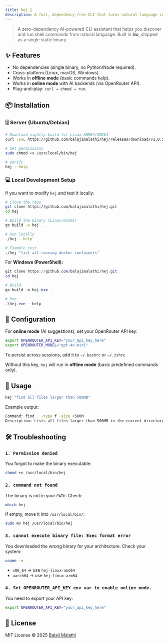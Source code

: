```yaml
---
title: hej 🐚
description: A fast, dependency-free CLI that turns natural language into shell commands. ✨ Cross-platform · Offline & Online modes
---
```


> A zero-dependency AI-powered CLI assistant that helps you discover and run shell commands from natural language.
> Built in **Go**, shipped as a single static binary.

## ✨ Features

* No dependencies (single binary, no Python/Node required).
* Cross-platform (Linux, macOS, Windows).
* Works in **offline mode** (basic commands help).
* Works in **online mode** with AI backends (via OpenRouter API).
* Plug-and-play: `curl → chmod → run`.

## 📦 Installation

### 🗄️ Server (Ubuntu/Debian)

```bash
# Download nightly build for Linux ARM64/AMD64
curl -sSL https://github.com/balajimalathi/hej/releases/download/v1.0.5/hej-linux-amd64-nightly-v1.0.5 -o /usr/local/bin/hej

# Set permissions
sudo chmod +x /usr/local/bin/hej

# Verify
hej --help
```

### 💻 Local Development Setup

If you want to modify `hej` and test it locally:

```bash
# Clone the repo
git clone https://github.com/balajimalathi/hej.git
cd hej

# Build the binary (Linux/macOS)
go build -o hej .

# Run locally
./hej --help

# Example test
./hej "list all running docker containers"
```

For **Windows (PowerShell):**

```powershell
git clone https://github.com/balajimalathi/hej.git
cd hej

# Build
go build -o hej.exe .

# Run
.\hej.exe --help
```

## 🔑 Configuration

For **online mode** (AI suggestions), set your OpenRouter API key:

```bash
export OPENROUTER_API_KEY="your_api_key_here"
export OPENROUTER_MODEL="gpt-4o-mini"
```

To persist across sessions, add it to `~/.bashrc` or `~/.zshrc`.

Without this key, `hej` will run in **offline mode** (basic predefined commands only).

## 🚀 Usage

```bash
hej "find all files larger than 500MB"
```

Example output:

```bash
Command: find . -type f -size +500M
Description: Lists all files larger than 500MB in the current directory.
```

## 🛠 Troubleshooting

### `1. Permission denied`

You forgot to make the binary executable:

```bash
chmod +x /usr/local/bin/hej
```

### `2. command not found`

The binary is not in your `PATH`.
Check:

```bash
which hej
```

If empty, move it into `/usr/local/bin/`:

```bash
sudo mv hej /usr/local/bin/hej
```

### `3. cannot execute binary file: Exec format error`

You downloaded the wrong binary for your architecture.
Check your system:

```bash
uname -m
```

* `x86_64` → use `hej-linux-amd64`
* `aarch64` → use `hej-linux-arm64`

### `4. Set OPENROUTER_API_KEY env var to enable online mode.`

You need to export your API key:

```bash
export OPENROUTER_API_KEY="your_api_key_here"
```

## 📜 License

MIT License © 2025 [Balaji Malathi](https://github.com/balajimalathi)